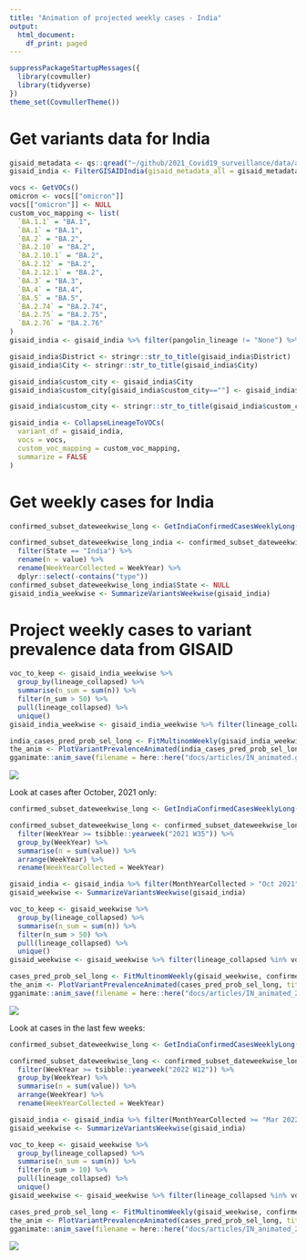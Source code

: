 ```yaml
---
title: "Animation of projected weekly cases - India"
output:
  html_document:
    df_print: paged
---
```





```r
suppressPackageStartupMessages({
  library(covmuller)
  library(tidyverse)
})
theme_set(CovmullerTheme())
```

# Get variants data for India

```r
gisaid_metadata <- qs::qread("~/github/2021_Covid19_surveillance/data/all_metadata/metadata_tsv_2022_09_17.qs")
gisaid_india <- FilterGISAIDIndia(gisaid_metadata_all = gisaid_metadata)

vocs <- GetVOCs()
omicron <- vocs[["omicron"]]
vocs[["omicron"]] <- NULL
custom_voc_mapping <- list(
  `BA.1.1` = "BA.1", 
  `BA.1` = "BA.1",
  `BA.2` = "BA.2",
  `BA.2.10` = "BA.2",
  `BA.2.10.1` = "BA.2",
  `BA.2.12` = "BA.2",
  `BA.2.12.1` = "BA.2",
  `BA.3` = "BA.3",
  `BA.4` = "BA.4",
  `BA.5` = "BA.5",
  `BA.2.74` = "BA.2.74",
  `BA.2.75` = "BA.2.75",
  `BA.2.76` = "BA.2.76"
)
gisaid_india <- gisaid_india %>% filter(pangolin_lineage != "None") %>% filter(pangolin_lineage != "Unassigned")

gisaid_india$District <- stringr::str_to_title(gisaid_india$District)
gisaid_india$City <- stringr::str_to_title(gisaid_india$City)

gisaid_india$custom_city <- gisaid_india$City
gisaid_india$custom_city[gisaid_india$custom_city==""] <- gisaid_india$District[gisaid_india$custom_city==""]

gisaid_india$custom_city <- stringr::str_to_title(gisaid_india$custom_city)

gisaid_india <- CollapseLineageToVOCs(
  variant_df = gisaid_india,
  vocs = vocs,
  custom_voc_mapping = custom_voc_mapping,
  summarize = FALSE
)
```

# Get weekly cases for India

```r
confirmed_subset_dateweekwise_long <- GetIndiaConfirmedCasesWeeklyLong()

confirmed_subset_dateweekwise_long_india <- confirmed_subset_dateweekwise_long %>%
  filter(State == "India") %>%
  rename(n = value) %>%
  rename(WeekYearCollected = WeekYear) %>%
  dplyr::select(-contains("type"))
confirmed_subset_dateweekwise_long_india$State <- NULL
gisaid_india_weekwise <- SummarizeVariantsWeekwise(gisaid_india)
```


# Project weekly cases to variant prevalence data from GISAID

```r
voc_to_keep <- gisaid_india_weekwise %>%
  group_by(lineage_collapsed) %>%
  summarise(n_sum = sum(n)) %>%
  filter(n_sum > 50) %>%
  pull(lineage_collapsed) %>%
  unique()
gisaid_india_weekwise <- gisaid_india_weekwise %>% filter(lineage_collapsed %in% voc_to_keep)

india_cases_pred_prob_sel_long <- FitMultinomWeekly(gisaid_india_weekwise, confirmed_subset_dateweekwise_long_india)
the_anim <- PlotVariantPrevalenceAnimated(india_cases_pred_prob_sel_long, title = "Estimated cases (weekly average) in India by variant", caption = "**Source: gisaid.org and covid19bharat.org**", date_breaks = "28 days")#, trans_y="log10")
gganimate::anim_save(filename = here::here("docs/articles/IN_animated.gif"), animation = the_anim)
```
![](IN_animated.gif)


Look at cases after October, 2021 only:

```r
confirmed_subset_dateweekwise_long <- GetIndiaConfirmedCasesWeeklyLong()

confirmed_subset_dateweekwise_long <- confirmed_subset_dateweekwise_long %>%
  filter(WeekYear >= tsibble::yearweek("2021 W35")) %>%
  group_by(WeekYear) %>%
  summarise(n = sum(value)) %>%
  arrange(WeekYear) %>%
  rename(WeekYearCollected = WeekYear)

gisaid_india <- gisaid_india %>% filter(MonthYearCollected > "Oct 2021")
gisaid_weekwise <- SummarizeVariantsWeekwise(gisaid_india)

voc_to_keep <- gisaid_weekwise %>%
  group_by(lineage_collapsed) %>%
  summarise(n_sum = sum(n)) %>%
  filter(n_sum > 50) %>%
  pull(lineage_collapsed) %>%
  unique()
gisaid_weekwise <- gisaid_weekwise %>% filter(lineage_collapsed %in% voc_to_keep)

cases_pred_prob_sel_long <- FitMultinomWeekly(gisaid_weekwise, confirmed_subset_dateweekwise_long)
the_anim <- PlotVariantPrevalenceAnimated(cases_pred_prob_sel_long, title = "Estimated cases (weekly average) in India by variant", caption = "**Source: gisaid.org and covid19bharat.org<br>**")#, trans_y="log10")
gganimate::anim_save(filename = here::here("docs/articles/IN_animated_2021.gif"), animation = the_anim)
```
![](IN_animated_2021.gif)


Look at cases in the last few weeks:

```r
confirmed_subset_dateweekwise_long <- GetIndiaConfirmedCasesWeeklyLong()

confirmed_subset_dateweekwise_long <- confirmed_subset_dateweekwise_long %>%
  filter(WeekYear >= tsibble::yearweek("2022 W12")) %>%
  group_by(WeekYear) %>%
  summarise(n = sum(value)) %>%
  arrange(WeekYear) %>%
  rename(WeekYearCollected = WeekYear)

gisaid_india <- gisaid_india %>% filter(MonthYearCollected >= "Mar 2022")
gisaid_weekwise <- SummarizeVariantsWeekwise(gisaid_india)

voc_to_keep <- gisaid_weekwise %>%
  group_by(lineage_collapsed) %>%
  summarise(n_sum = sum(n)) %>%
  filter(n_sum > 10) %>%
  pull(lineage_collapsed) %>%
  unique()
gisaid_weekwise <- gisaid_weekwise %>% filter(lineage_collapsed %in% voc_to_keep)

cases_pred_prob_sel_long <- FitMultinomWeekly(gisaid_weekwise, confirmed_subset_dateweekwise_long)
the_anim <- PlotVariantPrevalenceAnimated(cases_pred_prob_sel_long, title = "Estimated cases (weekly average) in India by variant", caption = "**Source: gisaid.org and covid19bharat.org<br>**")
gganimate::anim_save(filename = here::here("docs/articles/IN_animated_2022.gif"), animation = the_anim)
```
![](IN_animated_2022.gif)
